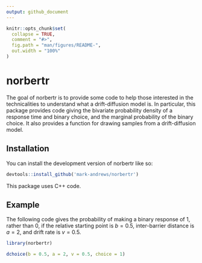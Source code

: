 ```yaml
---
output: github_document
---
```


<!-- README.md is generated from README.Rmd. Please edit that file -->

```r
knitr::opts_chunk$set(
  collapse = TRUE,
  comment = "#>",
  fig.path = "man/figures/README-",
  out.width = "100%"
)
```

# norbertr

The goal of norbertr is to provide some code to help those interested in the technicalities to understand what a drift-diffusion model is.
In particular, this package provides code giving the bivariate probability density of a response time and binary choice, and the marginal probability of the binary choice.
It also provides a function for drawing samples from a drift-diffusion model.

## Installation

You can install the development version of norbertr like so:

``` r
devtools::install_github('mark-andrews/norbertr')
```

This package uses C++ code.

## Example

The following code gives the probability of making a binary response of 1, rather than 0, if the relative starting point is $b=0.5$, inter-barrier distance is $a=2$, and drift rate is $v=0.5$.

```r
library(norbertr)

dchoice(b = 0.5, a = 2, v = 0.5, choice = 1)
```
